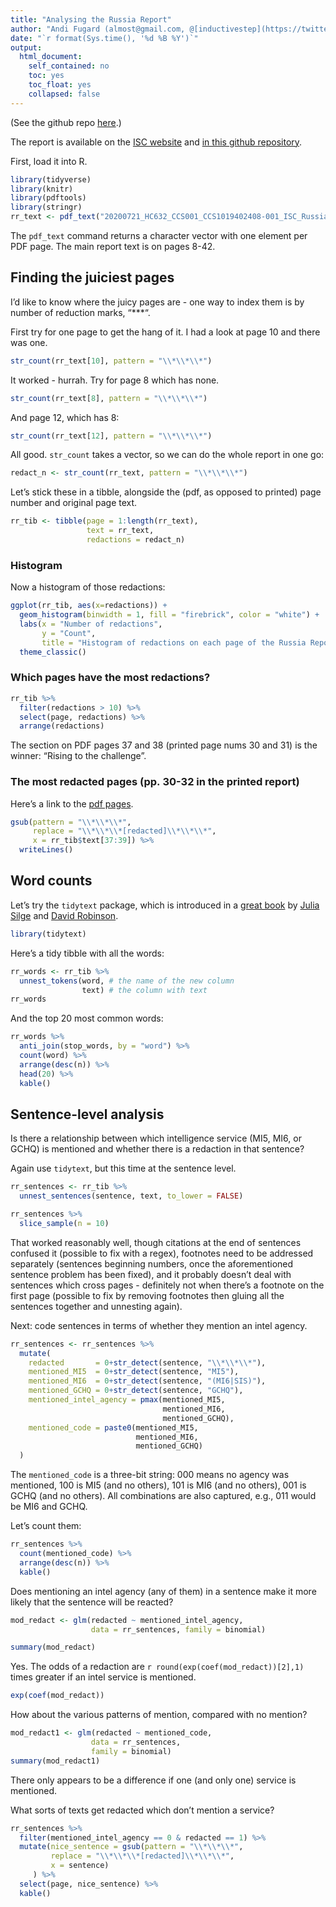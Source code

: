 ```yaml
---
title: "Analysing the Russia Report"
author: "Andi Fugard (almost@gmail.com, @[inductivestep](https://twitter.com/InductiveStep))"
date: "`r format(Sys.time(), '%d %B %Y')`"
output:
  html_document:
    self_contained: no
    toc: yes
    toc_float: yes
    collapsed: false
---
```


(See the github repo [here](https://github.com/InductiveStep/Russia-Report).)


The report is available on the [ISC website](http://isc.independent.gov.uk/news-archive/21july2020) and [in this github repository](20200721_HC632_CCS001_CCS1019402408-001_ISC_Russia_Report_Web_Accessible.pdf).

First, load it into R.

```r
library(tidyverse)
library(knitr)
library(pdftools)
library(stringr)
rr_text <- pdf_text("20200721_HC632_CCS001_CCS1019402408-001_ISC_Russia_Report_Web_Accessible.pdf")
```
The `pdf_text` command returns a character vector with one element per PDF page. The main report text is on pages 8-42.


## Finding the juiciest pages

I'd like to know where the juicy pages are - one way to index them is by number of reduction marks, "***".

First try for one page to get the hang of it. I had a look at page 10 and there was one.

```r
str_count(rr_text[10], pattern = "\\*\\*\\*")
```

It worked - hurrah. Try for page 8 which has none.

```r
str_count(rr_text[8], pattern = "\\*\\*\\*")
```

And page 12, which has 8:

```r
str_count(rr_text[12], pattern = "\\*\\*\\*")
```

All good. `str_count` takes a vector, so we can do the whole report in one go:

```r
redact_n <- str_count(rr_text, pattern = "\\*\\*\\*")
```

Let's stick these in a tibble, alongside the (pdf, as opposed to printed) page number and original page text.

```r
rr_tib <- tibble(page = 1:length(rr_text),
                 text = rr_text,
                 redactions = redact_n)
```

### Histogram

Now a histogram of those redactions:

```r
ggplot(rr_tib, aes(x=redactions)) +
  geom_histogram(binwidth = 1, fill = "firebrick", color = "white") +
  labs(x = "Number of redactions",
       y = "Count",
       title = "Histogram of redactions on each page of the Russia Report") +
  theme_classic()
```

### Which pages have the most redactions?

```r
rr_tib %>%
  filter(redactions > 10) %>%
  select(page, redactions) %>%
  arrange(redactions)
```

The section on PDF pages 37 and 38 (printed page nums 30 and 31) is the winner: "Rising to the challenge".

### The most redacted pages (pp. 30-32 in the printed report)

Here's a link to the [pdf pages](https://inductivestep.github.io/Russia-Report/20200721_HC632_CCS001_CCS1019402408-001_ISC_Russia_Report_Web_Accessible.pdf#page=37).

```r
gsub(pattern = "\\*\\*\\*",
     replace = "\\*\\*\\*[redacted]\\*\\*\\*",
     x = rr_tib$text[37:39]) %>%
  writeLines()
```



## Word counts

Let's try the `tidytext` package, which is introduced in a [great book](https://www.tidytextmining.com/) by [Julia Silge](https://juliasilge.com/) and [David Robinson](http://varianceexplained.org/).

```r
library(tidytext)
```

Here's a tidy tibble with all the words:

```r
rr_words <- rr_tib %>%
  unnest_tokens(word, # the name of the new column
                text) # the column with text
rr_words
```

And the top 20 most common words:

```r
rr_words %>%
  anti_join(stop_words, by = "word") %>%
  count(word) %>%
  arrange(desc(n)) %>%
  head(20) %>%
  kable()
```


## Sentence-level analysis

Is there a relationship between which intelligence service (MI5, MI6, or GCHQ) is mentioned and whether there is a redaction in that sentence?

Again use `tidytext`, but this time at the sentence level.

```r
rr_sentences <- rr_tib %>%
  unnest_sentences(sentence, text, to_lower = FALSE)

rr_sentences %>%
  slice_sample(n = 10)
```

That worked reasonably well, though citations at the end of sentences confused it (possible to fix with a regex), footnotes need to be addressed separately (sentences beginning numbers, once the aforementioned sentence problem has been fixed), and it probably doesn't deal with sentences which cross pages - definitely not when there's a footnote on the first page (possible to fix by removing footnotes then gluing all the sentences together and unnesting again).

Next: code sentences in terms of whether they mention an intel agency.

```r
rr_sentences <- rr_sentences %>%
  mutate(
    redacted       = 0+str_detect(sentence, "\\*\\*\\*"),
    mentioned_MI5  = 0+str_detect(sentence, "MI5"),
    mentioned_MI6  = 0+str_detect(sentence, "(MI6|SIS)"),
    mentioned_GCHQ = 0+str_detect(sentence, "GCHQ"),
    mentioned_intel_agency = pmax(mentioned_MI5,
                                  mentioned_MI6,
                                  mentioned_GCHQ),
    mentioned_code = paste0(mentioned_MI5,
                            mentioned_MI6,
                            mentioned_GCHQ)
  )
```

The `mentioned_code` is a three-bit string: 000 means no agency was mentioned, 100 is MI5 (and no others), 101 is MI6 (and no others), 001 is GCHQ (and no others). All combinations are also captured, e.g., 011 would be MI6 and GCHQ.

Let's count them:

```r
rr_sentences %>%
  count(mentioned_code) %>%
  arrange(desc(n)) %>%
  kable()
```

Does mentioning an intel agency (any of them) in a sentence make it more likely that the sentence will be reacted?

```r
mod_redact <- glm(redacted ~ mentioned_intel_agency,
                  data = rr_sentences, family = binomial)

summary(mod_redact)
```

Yes. The odds of a redaction are `r round(exp(coef(mod_redact))[2],1)` times greater if an intel service is mentioned.

```r
exp(coef(mod_redact))
```

How about the various patterns of mention, compared with no mention?

```r
mod_redact1 <- glm(redacted ~ mentioned_code,
                  data = rr_sentences, 
                  family = binomial)
summary(mod_redact1)
```

There only appears to be a difference if one (and only one) service is mentioned.

What sorts of texts get redacted which don't mention a service?


```r
rr_sentences %>%
  filter(mentioned_intel_agency == 0 & redacted == 1) %>%
  mutate(nice_sentence = gsub(pattern = "\\*\\*\\*",
         replace = "\\*\\*\\*[redacted]\\*\\*\\*",
         x = sentence)
     ) %>%
  select(page, nice_sentence) %>%
  kable()
```


